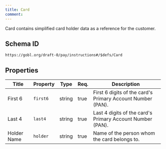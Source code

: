 ```yaml
---
title: Card
comment: 
---
```


Card contains simplified card holder data as a reference for the customer.

## Schema ID

`https://gobl.org/draft-0/pay/instructions#/$defs/Card`

## Properties

| Title       | Property | Type   | Req. | Description                                                |
|-------------|----------|--------|------|------------------------------------------------------------|
| First 6     | `first6` | string | true | First 6 digits of the card's Primary Account Number (PAN). |
| Last 4      | `last4`  | string | true | Last 4 digits of the card's Primary Account Number (PAN).  |
| Holder Name | `holder` | string | true | Name of the person whom the card belongs to.               |

